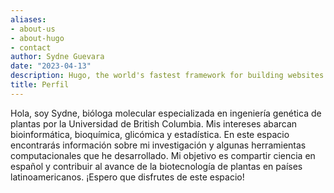 ```yaml
---
aliases:
- about-us
- about-hugo
- contact
author: Sydne Guevara
date: "2023-04-13"
description: Hugo, the world's fastest framework for building websites
title: Perfil
---
```


Hola, soy Sydne, bióloga molecular especializada en ingeniería genética de plantas por la Universidad de British Columbia. Mis intereses abarcan bioinformática, bioquímica, glicómica y estadística. En este espacio encontrarás información sobre mi investigación y algunas herramientas computacionales que he desarrollado. Mi objetivo es compartir ciencia en español y contribuir al avance de la biotecnología de plantas en países latinoamericanos. ¡Espero que disfrutes de este espacio!